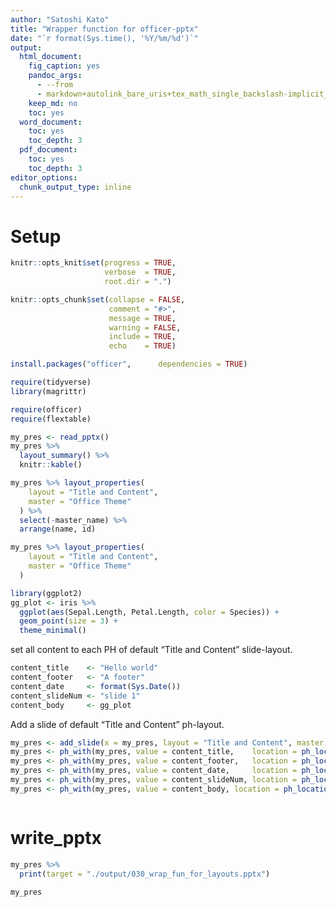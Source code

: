 ```yaml
---
author: "Satoshi Kato"
title: "Wrapper function for officer-pptx"
date: "`r format(Sys.time(), '%Y/%m/%d')`"
output:
  html_document:
    fig_caption: yes
    pandoc_args:
      - --from
      - markdown+autolink_bare_uris+tex_math_single_backslash-implicit_figures
    keep_md: no
    toc: yes
  word_document:
    toc: yes
    toc_depth: 3
  pdf_document:
    toc: yes
    toc_depth: 3
editor_options: 
  chunk_output_type: inline
---
```


# Setup

```r
knitr::opts_knit$set(progress = TRUE, 
                     verbose  = TRUE, 
                     root.dir = ".")

knitr::opts_chunk$set(collapse = FALSE, 
                      comment = "#>", 
                      message = TRUE, 
                      warning = FALSE, 
                      include = TRUE,
                      echo    = TRUE)

```

```r
install.packages("officer",      dependencies = TRUE)

```

```r
require(tidyverse)
library(magrittr)

require(officer)
require(flextable)

```

```r
my_pres <- read_pptx()
my_pres %>% 
  layout_summary() %>% 
  knitr::kable()

```

```r
my_pres %>% layout_properties(
    layout = "Title and Content",
    master = "Office Theme"
  ) %>% 
  select(-master_name) %>%
  arrange(name, id)

```

```r
my_pres %>% layout_properties(
    layout = "Title and Content",
    master = "Office Theme"
  ) 

```


```r
library(ggplot2)
gg_plot <- iris %>% 
  ggplot(aes(Sepal.Length, Petal.Length, color = Species)) +
  geom_point(size = 3) + 
  theme_minimal()

```

set all content to each PH of default "Title and Content" slide-layout.

```r
content_title    <- "Hello world"
content_footer   <- "A footer"
content_date     <- format(Sys.Date())
content_slideNum <- "slide 1"
content_body     <- gg_plot


```

Add a slide of default "Title and Content" ph-layout.

```r
my_pres <- add_slide(x = my_pres, layout = "Title and Content", master = "Office Theme")
my_pres <- ph_with(my_pres, value = content_title,    location = ph_location_type(type = "title"))
my_pres <- ph_with(my_pres, value = content_footer,   location = ph_location_type(type = "ftr"))
my_pres <- ph_with(my_pres, value = content_date,     location = ph_location_type(type = "dt"))
my_pres <- ph_with(my_pres, value = content_slideNum, location = ph_location_type(type = "sldNum"))
my_pres <- ph_with(my_pres, value = content_body, location = ph_location_type(type = "body")) 

```


```r

```

# write_pptx

```r
my_pres %>% 
  print(target = "./output/030_wrap_fun_for_layouts.pptx")

my_pres
```
